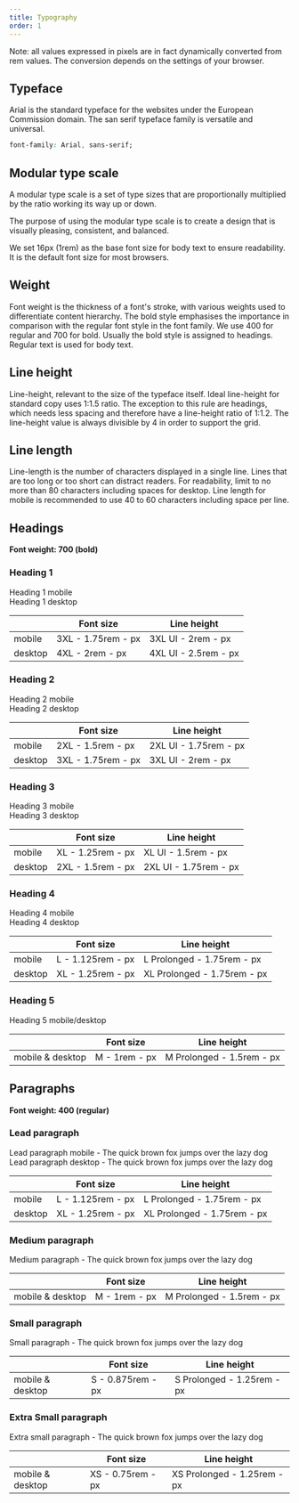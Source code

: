 ```yaml
---
title: Typography
order: 1
---
```



Note: all values expressed in pixels are in fact dynamically converted from rem values. The conversion depends on the settings of your browser.

## Typeface

Arial is the standard typeface for the websites under the European Commission domain. The san serif typeface family is versatile and universal.

```css
font-family: Arial, sans-serif;
```

## Modular type scale

A modular type scale is a set of type sizes that are proportionally multiplied by the ratio working its way up or down.

The purpose of using the modular type scale is to create a design that is visually pleasing, consistent, and balanced.

We set 16px (1rem) as the base font size for body text to ensure readability. It is the default font size for most browsers.

## Weight

Font weight is the thickness of a font's stroke, with various weights used to differentiate content hierarchy. The bold style emphasises the importance in comparison with the regular font style in the font family. We use 400 for regular and 700 for bold. Usually the bold style is assigned to headings. Regular text is used for body text.

## Line height

Line-height, relevant to the size of the typeface itself. Ideal line-height for standard copy uses 1:1.5 ratio. The exception to this rule are headings, which needs less spacing and therefore have a line-height ratio of 1:1.2. The line-height value is always divisible by 4 in order to support the grid.

## Line length

Line-length is the number of characters displayed in a single line. Lines that are too long or too short can distract readers. For readability, limit to no more than 80 characters including spaces for desktop. Line length for mobile is recommended to use 40 to 60 characters including space per line.

## Headings

**Font weight: 700 (bold)**

### Heading 1

<Playground hideCode frameWidth="800px">
  <div className="ecl-u-ph-m ecl-u-pv-xl">
    <div className="ecl-u-type-3xl ecl-u-type-bold">Heading 1 mobile</div>
    <div className="ecl-u-type-4xl ecl-u-type-bold ecl-u-mt-m">Heading 1 desktop</div>
  </div>
</Playground>

|         | Font size                                    | Line height                                   |
| ------- | -------------------------------------------- | --------------------------------------------- |
| mobile  | 3XL - 1.75rem - <RemToPixels rem="1.75" />px | 3XL UI - 2rem - <RemToPixels rem="2" />px     |
| desktop | 4XL - 2rem - <RemToPixels rem="2" />px       | 4XL UI - 2.5rem - <RemToPixels rem="2.5" />px |

### Heading 2

<Playground hideCode>
  <div className="ecl-u-ph-m ecl-u-pv-xl">
    <div className="ecl-u-type-2xl ecl-u-type-bold">Heading 2 mobile</div>
    <div className="ecl-u-type-3xl ecl-u-type-bold ecl-u-mt-m">Heading 2 desktop</div>
  </div>
</Playground>

|         | Font size                                    | Line height                                     |
| ------- | -------------------------------------------- | ----------------------------------------------- |
| mobile  | 2XL - 1.5rem - <RemToPixels rem="1.5" />px   | 2XL UI - 1.75rem - <RemToPixels rem="1.75" />px |
| desktop | 3XL - 1.75rem - <RemToPixels rem="1.75" />px | 3XL UI - 2rem - <RemToPixels rem="2" />px       |

### Heading 3

<Playground hideCode>
  <div className="ecl-u-ph-m ecl-u-pv-xl">
    <div className="ecl-u-type-xl ecl-u-type-bold">Heading 3 mobile</div>
    <div className="ecl-u-type-2xl ecl-u-type-bold ecl-u-mt-m">Heading 3 desktop</div>
  </div>
</Playground>

|         | Font size                                   | Line height                                     |
| ------- | ------------------------------------------- | ----------------------------------------------- |
| mobile  | XL - 1.25rem - <RemToPixels rem="1.25" />px | XL UI - 1.5rem - <RemToPixels rem="1.5" />px    |
| desktop | 2XL - 1.5rem - <RemToPixels rem="1.5" />px  | 2XL UI - 1.75rem - <RemToPixels rem="1.75" />px |

### Heading 4

<Playground hideCode>
  <div className="ecl-u-ph-m ecl-u-pv-xl">
    <div className="ecl-u-type-l ecl-u-type-bold">Heading 4 mobile</div>
    <div className="ecl-u-type-xl ecl-u-type-bold ecl-u-mt-m">Heading 4 desktop</div>
  </div>
</Playground>

|         | Font size                                    | Line height                                           |
| ------- | -------------------------------------------- | ----------------------------------------------------- |
| mobile  | L - 1.125rem - <RemToPixels rem="1.125" />px | L Prolonged - 1.75rem - <RemToPixels rem="1.75" />px  |
| desktop | XL - 1.25rem - <RemToPixels rem="1.25" />px  | XL Prolonged - 1.75rem - <RemToPixels rem="1.75" />px |

### Heading 5

<Playground hideCode>
  <div className="ecl-u-ph-m ecl-u-pv-xl">
    <div className="ecl-u-type-m ecl-u-type-bold">Heading 5 mobile/desktop</div>
  </div>
</Playground>

|                  | Font size                            | Line height                                        |
| ---------------- | ------------------------------------ | -------------------------------------------------- |
| mobile & desktop | M - 1rem - <RemToPixels rem="1" />px | M Prolonged - 1.5rem - <RemToPixels rem="1.5" />px |

## Paragraphs

**Font weight: 400 (regular)**

### Lead paragraph

<Playground hideCode>
  <div className="ecl-u-ph-m ecl-u-pv-xl">
    <div className="ecl-u-type-prolonged-l">Lead paragraph mobile - The quick brown fox jumps over the lazy dog</div>
    <div className="ecl-u-type-prolonged-xl ecl-u-mt-m">Lead paragraph desktop - The quick brown fox jumps over the lazy dog</div>
  </div>
</Playground>

|         | Font size                                    | Line height                                           |
| ------- | -------------------------------------------- | ----------------------------------------------------- |
| mobile  | L - 1.125rem - <RemToPixels rem="1.125" />px | L Prolonged - 1.75rem - <RemToPixels rem="1.75" />px  |
| desktop | XL - 1.25rem - <RemToPixels rem="1.25" />px  | XL Prolonged - 1.75rem - <RemToPixels rem="1.75" />px |

### Medium paragraph

<Playground hideCode>
  <div className="ecl-u-ph-m ecl-u-pv-xl">
    <div className="ecl-u-type-prolonged-m">Medium paragraph - The quick brown fox jumps over the lazy dog</div>
  </div>
</Playground>

|                  | Font size                            | Line height                                        |
| ---------------- | ------------------------------------ | -------------------------------------------------- |
| mobile & desktop | M - 1rem - <RemToPixels rem="1" />px | M Prolonged - 1.5rem - <RemToPixels rem="1.5" />px |

### Small paragraph

<Playground hideCode>
  <div className="ecl-u-ph-m ecl-u-pv-xl">
    <div className="ecl-u-type-prolonged-s">Small paragraph - The quick brown fox jumps over the lazy dog</div>
  </div>
</Playground>

|                  | Font size                                    | Line height                                          |
| ---------------- | -------------------------------------------- | ---------------------------------------------------- |
| mobile & desktop | S - 0.875rem - <RemToPixels rem="0.875" />px | S Prolonged - 1.25rem - <RemToPixels rem="1.25" />px |

### Extra Small paragraph

<Playground hideCode>
  <div className="ecl-u-ph-m ecl-u-pv-xl">
    <div className="ecl-u-type-prolonged-xs">Extra small paragraph - The quick brown fox jumps over the lazy dog</div>
  </div>
</Playground>

|                  | Font size                                   | Line height                                           |
| ---------------- | ------------------------------------------- | ----------------------------------------------------- |
| mobile & desktop | XS - 0.75rem - <RemToPixels rem="0.75" />px | XS Prolonged - 1.25rem - <RemToPixels rem="1.25" />px |
